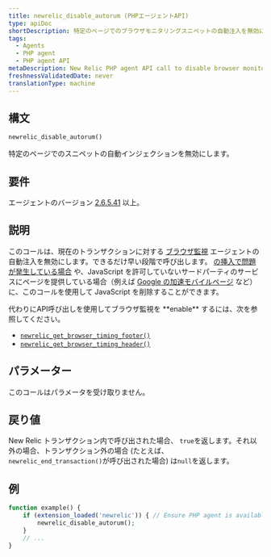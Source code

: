 ```yaml
---
title: newrelic_disable_autorum (PHPエージェントAPI)
type: apiDoc
shortDescription: 特定のページでのブラウザモニタリングスニペットの自動注入を無効にすることができます。
tags:
  - Agents
  - PHP agent
  - PHP agent API
metaDescription: New Relic PHP agent API call to disable browser monitoring on specific pages or views.
freshnessValidatedDate: never
translationType: machine
---
```


## 構文

```php
newrelic_disable_autorum()
```

特定のページでの<InlinePopover type="browser"/>スニペットの自動インジェクションを無効にします。

## 要件

エージェントのバージョン [2.6.5.41](/docs/release-notes/agent-release-notes/php-release-notes/php-agent-26541) 以上。

## 説明

このコールは、現在のトランザクションに対する [ブラウザ監視](/docs/browser/new-relic-browser/getting-started/introduction-new-relic-browser) エージェントの自動注入を無効にします。できるだけ早い段階で呼び出します。 [の挿入で問題が発生している場合](/docs/browser/new-relic-browser/troubleshooting/browser-javascript-injection-causes-problems-page) や、JavaScript を許可していないサードパーティのサービスにページを提供している場合（例えば [Google の加速モバイルページ](/docs/browser/new-relic-browser/troubleshooting/google-amp-validator-fails-due-3rd-party-script) など）に、このコールを使用して JavaScript を削除することができます。

<Callout variant="tip">
  代わりにAPI呼び出しを使用してブラウザ監視を <DNT>**enable**</DNT> するには、次を参照してください。

  * [`newrelic_get_browser_timing_footer()`](/docs/agents/php-agent/php-agent-api/newrelic_get_browser_timing_footer)
  * [`newrelic_get_browser_timing_header()`](/docs/agents/php-agent/php-agent-api/newrelic_get_browser_timing_header)
</Callout>

## パラメーター

このコールはパラメータを受け取りません。

## 戻り値

New Relic トランザクション内で呼び出された場合、 `true`を返します。それ以外の場合、トランザクション外の場合 (たとえば、 `newrelic_end_transaction()`が呼び出された場合) は`null`を返します。

## 例

```php
function example() {
    if (extension_loaded('newrelic')) { // Ensure PHP agent is available
        newrelic_disable_autorum();
    }
    // ...
}
```